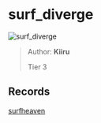 
# surf_diverge

![surf_diverge](https://raw.githubusercontent.com/Sayt123/SurfMapPics/Maps-and-bonuses/csgo/surf_diverge.jpg)

> Author: **Kiiru**
>
> Tier 3

## Records

[surfheaven](https://surfheaven.eu/map/surf_diverge)
